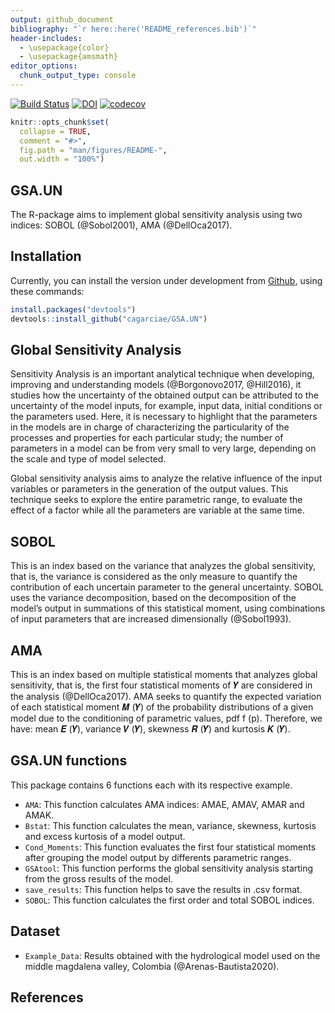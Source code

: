```yaml
---
output: github_document
bibliography: "`r here::here('README_references.bib')`"
header-includes:
  - \usepackage{color}
  - \usepackage{amsmath}
editor_options: 
  chunk_output_type: console
---
```


<!-- README.md is generated from README.Rmd. Please edit that file -->

[![Build Status](https://travis-ci.com/cagarciae/GSA.UN.svg?branch=master)](https://travis-ci.com/cagarciae/GSA.UN)
[![DOI](https://zenodo.org/badge/DOI/10.5281/zenodo.3870871.svg)](https://doi.org/10.5281/zenodo.3870871)
[![codecov](https://codecov.io/gh/cagarciae/GSA.UN/branch/master/graph/badge.svg)](https://codecov.io/gh/cagarciae/GSA.UN)


```r
knitr::opts_chunk$set(
  collapse = TRUE,
  comment = "#>",
  fig.path = "man/figures/README-",
  out.width = "100%")
```

## GSA.UN

The R-package aims to implement global sensitivity analysis using two indices: SOBOL (@Sobol2001), AMA (@DellOca2017).

## Installation

Currently, you can install the version under development from [Github](https://https://github.com/cagarciae/GSA.UN), using these commands:

```r
install.packages("devtools")
devtools::install_github("cagarciae/GSA.UN")
```
## Global Sensitivity Analysis
Sensitivity Analysis is an important analytical technique when developing, improving and understanding models (@Borgonovo2017, @Hill2016), it studies how the uncertainty of the obtained output can be attributed to the uncertainty of the model inputs, for example, input data, initial conditions or the parameters used. Here, it is necessary to highlight that the parameters in the models are in charge of characterizing the particularity of the processes and properties for each particular study; the number of parameters in a model can be from very small to very large, depending on the scale and type of model selected.

Global sensitivity analysis aims to analyze the relative influence of the input variables or parameters in the generation of the output values. This technique seeks to explore the entire parametric range, to evaluate the effect of a factor while all the parameters are variable at the same time.

## SOBOL
This is an index based on the variance that analyzes the global sensitivity, that is, the variance is considered as the only measure to quantify the contribution of each uncertain parameter to the general uncertainty. SOBOL uses the variance decomposition, based on the decomposition of the model's output in summations of this statistical moment, using combinations of input parameters that are increased dimensionally (@Sobol1993).

## AMA 
This is an index based on multiple statistical moments that analyzes global sensitivity, that is, the first four statistical moments of 𝒀 are considered in the analysis (@DellOca2017). AMA seeks to quantify the expected variation of each statistical moment 𝑴 (𝒀) of the probability distributions of a given model due to the conditioning of parametric values, pdf f (p). Therefore, we have: mean 𝑬 (𝒀), variance 𝑽 (𝒀), skewness 𝑹 (𝒀) and kurtosis 𝑲 (𝒀).

## GSA.UN functions
This package contains 6 functions each with its respective example.

* `AMA`: This function calculates AMA indices: AMAE, AMAV, AMAR and AMAK.
* `Bstat`: This function calculates the mean, variance, skewness, kurtosis and excess kurtosis of a model output.
* `Cond_Moments`: This function evaluates the first four statistical moments after grouping the model output by differents  parametric ranges.
* `GSAtool`: This function performs the global sensitivity analysis starting from the gross results of the model.
* `save_results`: This function helps to save the results in .csv format.
* `SOBOL`: This function calculates the first order and total  SOBOL indices.

## Dataset

* `Example_Data`: Results obtained with the hydrological model used on the middle magdalena valley, Colombia (@Arenas-Bautista2020).

## References 
